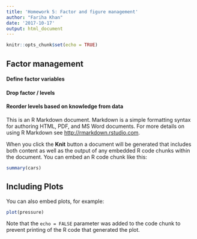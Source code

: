 ```yaml
---
title: 'Homework 5: Factor and figure management'
author: "Fariha Khan"
date: '2017-10-17'
output: html_document
---
```


```r
knitr::opts_chunk$set(echo = TRUE)
```

## Factor management

#### Define factor variables
#### Drop factor / levels
#### Reorder levels based on knowledge from data

This is an R Markdown document. Markdown is a simple formatting syntax for authoring HTML, PDF, and MS Word documents. For more details on using R Markdown see <http://rmarkdown.rstudio.com>.

When you click the **Knit** button a document will be generated that includes both content as well as the output of any embedded R code chunks within the document. You can embed an R code chunk like this:

```r
summary(cars)
```

## Including Plots

You can also embed plots, for example:

```r
plot(pressure)
```

Note that the `echo = FALSE` parameter was added to the code chunk to prevent printing of the R code that generated the plot.

